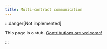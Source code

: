 ```yaml
---
title: Multi-contract communication
---
```


:::danger[Not implemented]

  This page is a stub. [Contributions are welcome!](https://github.com/tact-lang/tact/issues)

:::
